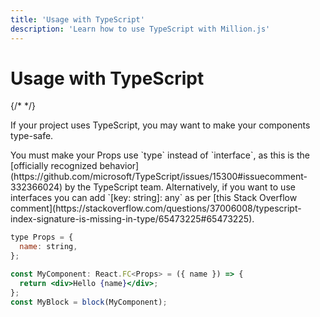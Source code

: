 ```yaml
---
title: 'Usage with TypeScript'
description: 'Learn how to use TypeScript with Million.js'
---
```



# Usage with TypeScript

{/* <AutomaticModeWarning /> */}

If your project uses TypeScript, you may want to make your components type-safe.

<Callout type="info">
You must make your Props use `type` instead of `interface`, as this is the [officially recognized
behavior](https://github.com/microsoft/TypeScript/issues/15300#issuecomment-332366024)
by the TypeScript team. Alternatively, if you want to use interfaces you can
add `[key: string]: any` as per [this Stack Overflow
comment](https://stackoverflow.com/questions/37006008/typescript-index-signature-is-missing-in-type/65473225#65473225).

</Callout>

```jsx
type Props = {
  name: string,
};

const MyComponent: React.FC<Props> = ({ name }) => {
  return <div>Hello {name}</div>;
};
const MyBlock = block(MyComponent);
```
